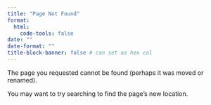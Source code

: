 ```yaml
---
title: "Page Not Found"
format:
  html:
    code-tools: false
date: ""
date-format: ""
title-block-banner: false # can set as hex col
---
```


The page you requested cannot be found (perhaps it was moved or renamed).

You may want to try searching to find the page's new location.
